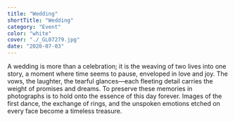 ```yaml
---
title: "Wedding"
shortTitle: "Wedding"
category: "Event"
color: "white"
cover: "./_GL07279.jpg"
date: "2020-07-03"
---
```


A wedding is more than a celebration; it is the weaving of two lives into one story, a moment where time seems to pause, enveloped in love and joy. The vows, the laughter, the tearful glances—each fleeting detail carries the weight of promises and dreams. To preserve these memories in photographs is to hold onto the essence of this day forever. Images of the first dance, the exchange of rings, and the unspoken emotions etched on every face become a timeless treasure.